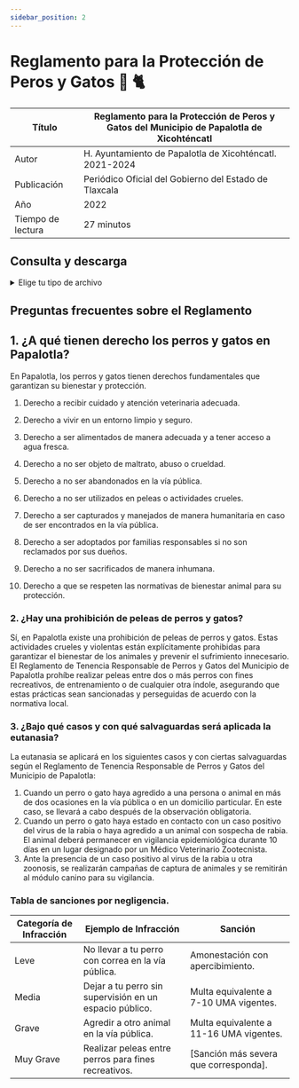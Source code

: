 ```yaml
---
sidebar_position: 2
---
```

# Reglamento para la Protección de Peros y  Gatos 🦮 🐈

| Título | Reglamento para la Protección de Peros y  Gatos  del Municipio  de  Papalotla  de  Xicohténcatl |
|--|--|
|Autor  | H. Ayuntamiento de Papalotla de Xicohténcatl. 2021-2024 |
|Publicación|Periódico Oficial del Gobierno  del Estado de Tlaxcala|
|Año|2022|
|Tiempo de lectura|27 minutos|


## Consulta y descarga

<details>
<summary>Elige tu tipo de archivo</summary>
                <div>
                <a href="https://periodico.tlaxcala.gob.mx/indices/Peri12-5a2022.pdf"> 📥  Reglamento para la Protección de Peros y  Gatos (PDF) (Desde fuente original)</a>
                 </div>
                <div>
                <a href="https://estanteriadigitalpapalotla.s3.us-east-2.amazonaws.com/EstanteriaDigitalDePapalotla/Leyes+estatales+y+municipales/Reglamento-Proteccion-Perros-Gatos.pdf"> 📥 Reglamento para la Protección de Peros y  Gatos (Desde la Estantería) (PDF)</a>
                </div>

</details>

## Preguntas frecuentes sobre el Reglamento

## 1. ¿A qué tienen derecho los perros y gatos en Papalotla?

En Papalotla, los perros y gatos tienen derechos fundamentales que garantizan su bienestar y protección.

1.  Derecho a recibir cuidado y atención veterinaria adecuada.
    
2.  Derecho a vivir en un entorno limpio y seguro.
    
3.  Derecho a ser alimentados de manera adecuada y a tener acceso a agua fresca.
    
4.  Derecho a no ser objeto de maltrato, abuso o crueldad.
    
5.  Derecho a no ser abandonados en la vía pública.
    
6.  Derecho a no ser utilizados en peleas o actividades crueles.
    
7.  Derecho a ser capturados y manejados de manera humanitaria en caso de ser encontrados en la vía pública.
    
8.  Derecho a ser adoptados por familias responsables si no son reclamados por sus dueños.
    
9.  Derecho a no ser sacrificados de manera inhumana.
    
10.  Derecho a que se respeten las normativas de bienestar animal para su protección.

    
### 2. ¿Hay una prohibición de peleas de perros y gatos?
    

Sí, en Papalotla existe una prohibición de peleas de perros y gatos. Estas actividades crueles y violentas están explícitamente prohibidas para garantizar el bienestar de los animales y prevenir el sufrimiento innecesario. El Reglamento de Tenencia Responsable de Perros y Gatos del Municipio de Papalotla prohíbe realizar peleas entre dos o más perros con fines recreativos, de entrenamiento o de cualquier otra índole, asegurando que estas prácticas sean sancionadas y perseguidas de acuerdo con la normativa local.

### 3.  ¿Bajo qué casos y con qué salvaguardas será aplicada la eutanasia?

La eutanasia se aplicará en los siguientes casos y con ciertas salvaguardas según el Reglamento de Tenencia Responsable de Perros y Gatos del Municipio de Papalotla:

1.  Cuando un perro o gato haya agredido a una persona o animal en más de dos ocasiones en la vía pública o en un domicilio particular. En este caso, se llevará a cabo después de la observación obligatoria.
2.  Cuando un perro o gato haya estado en contacto con un caso positivo del virus de la rabia o haya agredido a un animal con sospecha de rabia. El animal deberá permanecer en vigilancia epidemiológica durante 10 días en un lugar designado por un Médico Veterinario Zootecnista.
3.  Ante la presencia de un caso positivo al virus de la rabia u otra zoonosis, se realizarán campañas de captura de animales y se remitirán al módulo canino para su vigilancia.


### Tabla de sanciones por negligencia.

| Categoría de Infracción | Ejemplo de Infracción                                   | Sanción                                       |
|-------------------------|--------------------------------------------------------|----------------------------------------------|
| Leve                    | No llevar a tu perro con correa en la vía pública.    | Amonestación con apercibimiento.             |
| Media                   | Dejar a tu perro sin supervisión en un espacio público. | Multa equivalente a 7-10 UMA vigentes.     |
| Grave                   | Agredir a otro animal en la vía pública.               | Multa equivalente a 11-16 UMA vigentes.    |
| Muy Grave               | Realizar peleas entre perros para fines recreativos.  | [Sanción más severa que corresponda].        |
